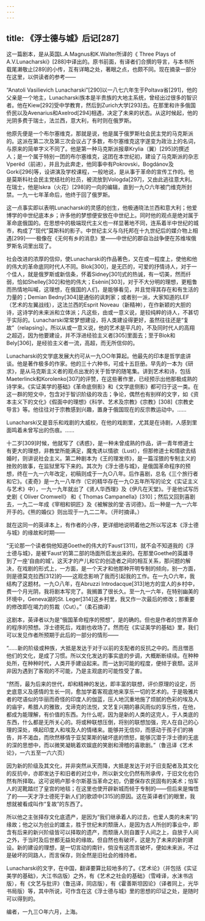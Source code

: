 ```yaml
---
---
---
```

title: 《浮士德与城》后记[287]
---




这一篇剧本，是从英国L.A.Magnus和K.Walter所译的《 Three Plays of A.V.Lunacharski》[288]中译出的。原书前面，有译者们合撰的导言，与本书所载尾濑敬止[289]的小传，互有详略之处，著眼之点，也颇不同。现在摘录一部分在这里，以供读者的参考——

“Anatoli Vasilievich Lunacharski”[290]以一八七六年生于Poltava省[291]，他的父亲是一个地主，Lunacharski族本是半贵族的大地主系统，曾经出过很多的智识者。他在Kiew[292]受中学教育，然后到Zurich大学[293]去。在那里和许多俄国侨民以及Avenarius和Axelrod[294]相遇，决定了未来的状态。从这时候起，他的光阴多费于瑞士，法兰西，意大利，有时则在俄罗斯。

他原先便是一个布尔塞维克，那就是说，他是属于俄罗斯社会民主党的马克斯派的。这派在第二次及第三次会议占了多数，布尔塞维克这字遂变为政治上的名词，与原来的简单字义不同了。他是第一种马克斯派报章Krylia（翼）[295]的撰述人；是一个属于特别一团的布尔塞维克，这团在本世纪初，建设了马克斯派的杂志Vperёd（前进），并且为此奔走，他同事中有Pokrovski，Bogdánov及Gorki[296]等，设讲演及学校课程，一般地说，是从事于革命的宣传工作的。他是莫斯科社会民主党结社的社员，被流放到Vologda[297]，又由此逃往意大利。在瑞士，他是Iskra（火花）[298]的一向的编辑，直到一九○六年被门维克所封禁。一九一七年革命后，他终于回了俄罗斯。

这一点事实即以表明Lunacharski的灵感的创生，他极通晓法兰西和意大利；他爱博学的中世纪底本乡；许多他的梦想便安放在中世纪上。同时他的观点是绝对属于革命底俄国的。在思想中的极端现代主义也一样显著地不同，连系着半中世纪的城市，构成了“现代”莫斯科的影子。中世纪主义与乌托邦在十九世纪后的媒介物上相遇[299]——极像在《无何有乡的消息》里——中世纪的郡自治战争便在苏维埃俄罗斯名词里出现了。

社会改进的浓厚的信仰，使Lunacharski的作品著色，又在或一程度上，使他和他的伟大的革命底同时代人不同。Blok[300]，是无匹的，可爱的抒情诗人，对于一个佳人，就是俄罗斯或新信条，怀着Sidney[301]式的热诚，有一切美，然而纤弱，恰如Shelley[302]和他的伟大；Esènin[303]，对于不大分明的理想，更粗鲁而热情地叫喊，这理想，在俄国的人们，是能够看见，并且觉得其存在和有生活的力量的；Demian Bedny[304]是通俗的讽刺家；或者别一派，大家知道的LEF（艺术的左翼战线），这法兰西的Esprit Noveau（新精神），在作新颖的大胆的诗，这诗学的未来派和立体派；凡这些，由或一意义说，是较纯粹的诗人，不甚切于实际的。Lunacharski常常梦想建设，将人类建设得更好，虽然往往还是“复故”（relapsing）。所以从或一意义说，他的艺术是平凡的，不及同时代人的高翔之超迈，因为他要建设，并不浮进经验主义者[305]里面去；至于Blok和Bely[306]，是经验主义者一流，高超，而无所信仰的。

Lunacharski的文学底发展大约可从一九○○年算起。他最先的印本是哲学底讲谈。他是著作极多的作家。他的三十六种书，可成十五巨册。早先的一本为《研求》，是从马克斯主义者的观点出发的关于哲学的随笔集。讲到艺术和诗，包括Maeterlinck和Korolenko[307]的评赞，在这些著作里，已经预示出他那极成熟的诗学来。《实证美学的基础》《革命底侧影》和《文学底侧影》都可归于这一类。在这一群的短文中，包含对于智识阶级的攻击；争论，偶然也有别样的文字，如《资本主义下的文化》《假面中的理想》《科学、艺术及宗教》《宗教》[308]《宗教史导言》等。他往往对于宗教感到兴趣，置身于俄国现在的反宗教运动中。……

Lunacharski又是音乐和戏剧的大威权，在他的戏剧里，尤其是在诗剧，人感到里面鸣着未曾写出的伤痕。……

十二岁[309]时候，他就写了《诱惑》，是一种未曾成熟的作品，讲一青年修道士有更大的理想，非教堂所能满足，魔鬼诱以情欲（Lust），但那修道士和情欲去结婚时，则讲说社会主义。第二种剧本为《王的理发师》，是一篇淫猥的专制主义的挫败的故事，在监狱里写下来的。其次为《浮士德与城》，是俄国革命程序的预想，终在一九一六年改定，初稿则成于一九○八年。后作喜剧，总名《三个旅行者和它》。《麦奇》是一九一八年作（它的精华存在一九○五年所写的论文《实证主义与艺术》中），一九一九年就出了《贤人华西理》及《伊凡在天堂》。于是他试写历史剧《 Oliver Cromwell》 和《 Thomas Campanella》[310]；然后又回到喜剧去，一九二一年成《宰相和铜匠》及《被解放的堂·吉诃德》。后一种是一九一六年开手的。《熊的婚仪》则出现于一九二二年。（开时摘译。）

就在这同一的英译本上，有作者的小序，更详细地说明着他之所以写这本《浮士德与城》的缘故和时期——

“无论那一个读者倘他知道Goethe的伟大的‘Faust’[311]，就不会不知道我的《浮士德与城》，是被‘Faust’的第二部的场面所启发出来的。在那里Goethe的英雄寻到了一座‘自由的城’。这天才的产儿和它的创造者之间的相互关系，那问题的解决，在戏剧的形式上，一方面，是一个天才和他那种开明专制的倾向，别一方面，则是德莫克拉西[312]的——这观念影响了我而引起我的工作。在一九○六年，我结构了这题材。一九○八年，在Abruzzi Introdacque[313]地方的宜人的乡村中，费一个月光阴，我将剧本写完了。我搁置了很长久。至一九一六年，在特别幽美的环境中，Geneva湖的St. Leger[314]这乡村里，我又作一次最后的修改；那重要的修改即在竭力的剪裁（Cut）。”（柔石摘译）

这剧本，英译者以为是“俄国革命程序的预想”，是的确的。但也是作者的世界革命的程序的预想。浮士德死后，戏剧也收场了。然而在《实证美学的基础》里，我们可以发见作者所预期于此后的一部分的情形——

“……新的阶级或种族，大抵是发达于对于以前的支配者的反抗之中的。而且憎恶他们的文化，是成了习惯。所以文化发达的事实底的步调，大概断断续续。在种种处所，在种种时代，人类开手建设起来。而一达到可能的程度，便倾于衰颓。这并非因为遇到了客观的不可能，乃是主观底的可能性受了害。

“然而，最为后来的世代，却和精神的发达，即丰富的联想，评价原理的设定，历史底意义及感情的生长一同，愈加学着客观底地来享乐一切的艺术的。于是吸雅片者的呓语似的华丽而奇怪的印度人的伽蓝，压人地沉重地施了烦腻的色彩的埃及人的庙宇，希腊人的雅致，戈谛克的法悦，文艺复兴期的暴风雨似的享乐性，在他，都成为能理解，有价值的东西。为什么呢，因为是新的人类的这完人，于人类底的东西，什么都是无所关心的。将或种联想压倒，将别的联想加强，完人在自己的心理的深处，唤起印度人和埃及人的情绪来。能够并无信仰，而感动于孩子们的祷告，并不渴血，而欣然移情于亚契莱斯的破坏底的愤怒，能够沉潜于浮士德的无底的深的思想中，而以微笑凝眺着欢娱底的笑剧和滑稽的喜歌剧。”（鲁迅译《艺术论》，一六五至一六六页）

因为新的阶级及其文化，并非突然从天而降，大抵是发达于对于旧支配者及其文化的反抗中，亦即发达于和旧者的对立中，所以新文化仍然有所承传，于旧文化也仍然有所择取。这可说明卢那卡尔斯基当革命之初，仍要保存农民固有的美术；怕军人的泥靴踏烂了皇宫的地毯；在这里也使开辟新城而倾于专制的——但后来是悔悟了的——天才浮士德死于新人们的歌颂中[315]的原因。这在英译者们的眼里，我想就被看成叫作“复故”的东西了。

所以他之主张择存文化底遗产，是因为“我们继承着人的过去，也爱人类的未来”的缘故；他之以为创业的雄主，胜于世纪末的颓唐人，是因为古人所创的事业中，即含有后来的新兴阶级皆可以择取的遗产，而颓唐人则自置于人间之上，自放于人间之外，于当时及后世都无益处的缘故。但自然也有破坏，这是为了未来的新的建设。新的建设的理想，是一切言动的南针，倘没有这而言破坏，便如未来派，不过是破坏的同路人，而言保存，则全然是旧社会的维持者。

Lunacharski的文字，在中国，翻译要算比较地多的了。《艺术论》（并包括《实证美学的基础》，大江书店版）之外，有《艺术之社会的基础》（雪峰译，水沫书店版），有《文艺与批评》（鲁迅译，同店版），有《霍善斯坦因论》（译者同上，光华书局版）等，其中所说，可作含在这《浮士德与城》里的思想的印证之处，是随时可以得到的。

编者，一九三○年六月，上海。